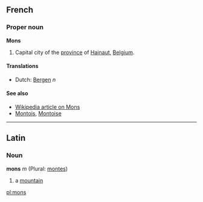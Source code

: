 ==French==
===Proper noun===
'''Mons'''

#Capital city of the [[province]] of [[Hainaut]], [[Belgium]].

====Translations====
*Dutch: [[Bergen]] ''n''

====See also====
*[[w:Mons|Wikipedia article on Mons]]
*[[Montois]], [[Montoise]]

----

==Latin==
===Noun===
'''mons''' ''m'' (Plural: [[montes]])

#a [[mountain]]

[[pl:mons]]